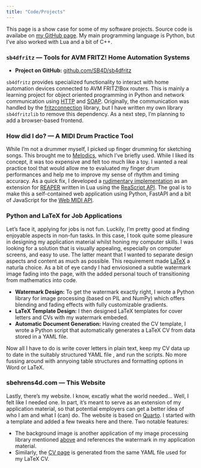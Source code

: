 ```yaml
---
title: "Code/Projects"
---
```


This page is a show case for some of my software projects. Source code is availabe on [my GitHub page](https://github.com/SB4D/). My main programming language is Python, but I've also worked with Lua and a bit of C++. 




### `sb4dfritz` — Tools for AVM FRITZ! Home Automation Systems

* **Project on GitHub:** [github.com/SB4D/sb4dfritz](https://github.com/SB4D/sb4dfritz)
<!-- * **Technologies used:** Python 3, key libraries: requests, threading, protocals: HTTP and SOAP  -->

`sb4dfritz` provides specialized functionality to interact with home automation devices connected to AVM FRITZ!Box routers. This is mainly a learning project for object oriented programming in Python and network communication using [HTTP](https://en.wikipedia.org/wiki/HTTP) and [SOAP](https://en.wikipedia.org/wiki/SOAP). Originally, the communication was handled by the  [fritzconnection](https://github.com/kbr/fritzconnection) library, but I have written my own library `sb4dfritzlib` to remove this dependency. As a next step, I'm planning to add a browser-based frontend.

### How did I do? — A MIDI Drum Practice Tool

While I'm not a drummer myself, I picked up finger drumming for sketching songs. This brought me to [Melodics](https://melodics.com/), which I've briefly used. While I liked its concept, it was too expensive and felt too much like a toy. I wanted a real practice tool that would allow me to evaluated my finger drum performances and help me to improve my sense of rhythm and timing accuracy. As a quick fix, I developed a [rudimentary implementation](https://github.com/SB4D/Reaper/blob/main/ReaScripts/MIDI/Compare%20notes%20in%20active%20take%20of%20selected%20MIDI%20item%20to%20specified%20grid.lua) as an extension for [REAPER](https://www.reaper.fm/) written in Lua using the [ReaScript API](https://www.reaper.fm/sdk/reascript/reascripthelp.html). The goal is to make this a self-contained web application using Python, FastAPI and a bit of JavaScript for the [Web MIDI API](https://www.w3.org/TR/webmidi/).


### Python and LaTeX for Job Applications

Let's face it, applying for jobs is not fun. Luckily, I'm pretty good at finding enjoyable aspects in non-fun tasks. In this case, I took quite some pleasure in designing my application material whilst honing my computer skills. I was looking for a solution that is visually appealing, especially on computer screens, and easy to use. The latter meant that I wanted to separate design aspects and content as much as possible. This requirement made [LaTeX](https://en.wikipedia.org/wiki/LaTeX) a naturla choice. As a bit of eye candy I had enviosioned a subtle watermark image fading into the page, with the added personal touch of transitioning from mathematics into code. 

* **Watermark Design:** To get the watermark exactly right, I wrote a Python library for image processing (based on PIL and NumPy) which offers blending and fading effects with fully customizable gradients.
* **LaTeX Template Design:** I then designed LaTeX templates for cover letters and CVs with my watermark embeded. 
* **Automatic Document Generation:** Having created the CV template, I wrote a Python script that automatically generates a LaTeX CV from data stored in a YAML file. 

Now all I have to do is write cover letters in plain text, keep my CV data up to date in the suitably structured YAML file , and run the scripts. No more fussing around with annyoing table structures and formatting options in Word or LaTeX. 


### sbehrens4d.com — This Website 

Lastly, there's my website. I know, excatly what the world needed... Well, I felt like I needed one. In part, it's meant to serve as an extension of my application material, so that potential employers can get a better idea of who I am and what I (can) do. The website is based on [Quarto](https://quarto.org/). I started with a template and added a few tweaks here and there. Two notable features:

* The background image is another application of my image processing library mentioned [above](#python-and-latex-for-job-applications) and references the watermark in my application material. 
* Similarly, the [CV page](cv.html) is generated from the same YAML file used for my LaTeX CV. 
